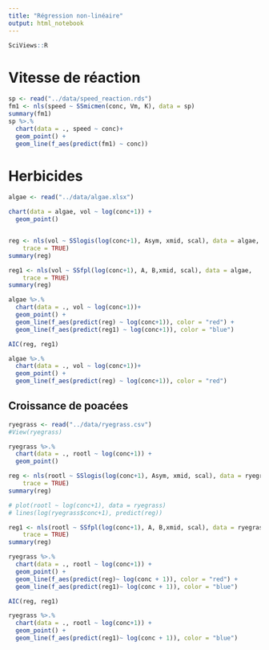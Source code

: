 ```yaml
---
title: "Régression non-linéaire"
output: html_notebook
---
```


```r
SciViews::R
```

# Vitesse de réaction

```r
sp <- read("../data/speed_reaction.rds")
fm1 <- nls(speed ~ SSmicmen(conc, Vm, K), data = sp)
summary(fm1)
sp %>.%
  chart(data = ., speed ~ conc)+
  geom_point() +
  geom_line(f_aes(predict(fm1) ~ conc))
```

# Herbicides

```r
algae <- read("../data/algae.xlsx") 

chart(data = algae, vol ~ log(conc+1)) +
  geom_point() 


reg <- nls(vol ~ SSlogis(log(conc+1), Asym, xmid, scal), data = algae,
    trace = TRUE)
summary(reg)

reg1 <- nls(vol ~ SSfpl(log(conc+1), A, B,xmid, scal), data = algae,
    trace = TRUE)
summary(reg)

algae %>.%
  chart(data = ., vol ~ log(conc+1))+
  geom_point() +
  geom_line(f_aes(predict(reg) ~ log(conc+1)), color = "red") + 
  geom_line(f_aes(predict(reg1) ~ log(conc+1)), color = "blue")

AIC(reg, reg1)

algae %>.%
  chart(data = ., vol ~ log(conc+1))+
  geom_point() +
  geom_line(f_aes(predict(reg) ~ log(conc+1)), color = "red")
```

## Croissance de poacées

```r
ryegrass <- read("../data/ryegrass.csv")
#View(ryegrass)

ryegrass %>.%
  chart(data = ., rootl ~ log(conc+1)) +
  geom_point()

reg <- nls(rootl ~ SSlogis(log(conc+1), Asym, xmid, scal), data = ryegrass,
    trace = TRUE)
summary(reg)

# plot(rootl ~ log(conc+1), data = ryegrass)
# lines(log(ryegrass$conc+1), predict(reg))

reg1 <- nls(rootl ~ SSfpl(log(conc+1), A, B,xmid, scal), data = ryegrass,
    trace = TRUE)
summary(reg)

ryegrass %>.%
  chart(data = ., rootl ~ log(conc+1)) +
  geom_point() +
  geom_line(f_aes(predict(reg)~ log(conc + 1)), color = "red") +
  geom_line(f_aes(predict(reg1)~ log(conc + 1)), color = "blue")

AIC(reg, reg1)

ryegrass %>.%
  chart(data = ., rootl ~ log(conc+1)) +
  geom_point() +
  geom_line(f_aes(predict(reg1)~ log(conc + 1)), color = "blue")
```

